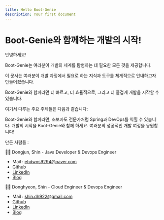 ```yaml
---
title: Hello Boot-Genie
description: Your first document
---
```

# Boot-Genie와 함께하는 개발의 시작!

안녕하세요!

Boot-Genie는 여러분이 개발의 세계를 탐험하는 데 필요한 모든 것을 제공합니다. 

이 문서는 여러분이 개발 과정에서 필요로 하는 지식과 도구를 체계적으로 안내하고자 만들어졌습니다. 

Boot-Genie와 함께라면 더 빠르고, 더 효율적으로, 그리고 더 즐겁게 개발을 시작할 수 있습니다.

여기서 다루는 주요 주제들은 다음과 같습니다:

<Cards>
  <Card title="Spring" href="/docs/spring/spring-framework" />
  <Card title="Devops" href="/docs/devops/devops-start" />
  <Card title="Jenkins" href="/docs/jenkins/jenkins-start" />
</Cards>

Boot-Genie와 함께라면, 초보자도 전문가처럼 Spring과 DevOps를 익힐 수 있습니다. 개발의 시작을 Boot-Genie와 함께 하세요. 여러분의 성공적인 개발 여정을 응원합니다!


만든 사람들 :

👩‍💻 Dongjun, Shin - Java Developer & Devops Engineer
- Mail : ehdwns9294@naver.com
- [Github](https://github.com/dongjun1217)
- [LinkedIn](https://www.linkedin.com/in/dong-jun-shin/)
- [Blog](https://dongjun1217.github.io/)

👩‍💻 Donghyeon, Shin - Cloud Engineer & Devops Engineer
- Mail : shin.dh922@gmail.com
- [Github](https://github.com/dongkoony)
- [LinkedIn](https://www.linkedin.com/in/donghyeon-shin-a037a926b/)
- [Blog](https://donghyeon.site/) 